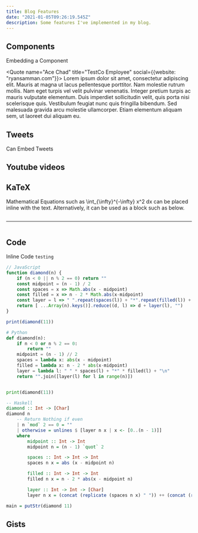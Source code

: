 ```yaml
---
title: Blog Features
date: "2021-01-05T09:26:19.545Z"
description: Some features I've implemented in my blog.
---
```


## Components

Embedding a Component

<Quote name="Ace Chad" title="TestCo Employee" social={{website: "ryansamman.com"}}>
    Lorem ipsum dolor sit amet, consectetur adipiscing elit. Mauris at magna ut lacus pellentesque porttitor. Nam molestie rutrum mollis. Nam eget turpis vel velit pulvinar venenatis. Integer pretium turpis ac mauris vulputate elementum. Duis imperdiet sollicitudin velit, quis porta nisi scelerisque quis. Vestibulum feugiat nunc quis fringilla bibendum. Sed malesuada gravida arcu molestie ullamcorper. Etiam elementum aliquam sem, ut laoreet dui aliquam eu.
</Quote>

## Tweets

Can Embed Tweets

<Tweet id="1343612171155107841" height={1200} />

## Youtube videos

<YouTube id="zlm1aajH6gY" />

## KaTeX

Mathematical Equations such as <InlineMath>\int_{\infty}^{-\infty} x^2 dx</InlineMath> can be placed inline with the text.
Alternatively, it can be used as a block such as below.

<Math 
    className="text-2xl"
    math="\begin{aligned} y & = x^2 + 2x + 1 \\ & = (x+1)(x+1) \\ & = (x+1)^2 \end{aligned}">
</Math>

-------

<Math 
    className="text-2xl"
    math="-2 \left|x - \left( \frac{n-1}{2} \right) \right| + n">
</Math>


## Code

Inline Code `testing`

```js
// JavaScript
function diamond(n) {
	if (n < 0 || n % 2 == 0) return ""
    const midpoint = (n - 1) / 2
    const spaces = x => Math.abs(x - midpoint)
    const filled = x => n - 2 * Math.abs(x-midpoint)
    const layer = l => " ".repeat(spaces(l)) + "*".repeat(filled(l)) + "\n"
	return [ ...Array(n).keys()].reduce((d, l) => d + layer(l), "")
}

print(diamond(11))
```

```py
# Python
def diamond(n):
	if n < 0 or n % 2 == 0:
		return ""
	midpoint = (n - 1) // 2
	spaces = lambda x: abs(x - midpoint)
	filled = lambda x: n - 2 * abs(x-midpoint)
	layer = lambda l: " " * spaces(l) + "*" * filled(l) + "\n"
	return "".join([layer(l) for l in range(n)])


print(diamond(11))
```

```haskell
-- Haskell
diamond :: Int -> [Char]
diamond n 
    -- Return Nothing if even
    | n `mod` 2 == 0 = ""
    | otherwise = unlines $ [layer n x | x <- [0..(n - 1)]]
    where
        midpoint :: Int -> Int
        midpoint n = (n - 1) `quot` 2 

        spaces :: Int -> Int -> Int
        spaces n x = abs (x - midpoint n)

        filled :: Int -> Int -> Int
        filled n x = n - 2 * abs(x - midpoint n)

        layer :: Int -> Int -> [Char]
        layer n x = (concat (replicate (spaces n x) " ")) ++ (concat (replicate (filled n x) "*"))

main = putStr(diamond 11)
```

## Gists

<Gist id="18c68c2fd3e7e40d09d0c40f84208e6f"/>
